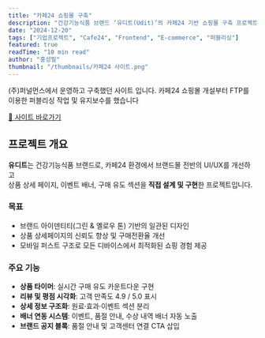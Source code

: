 ```yaml
---
title: "카페24 쇼핑몰 구축"
description: "건강기능식품 브랜드 ‘유디트(Udit)’의 카페24 기반 쇼핑몰 구축 프로젝트로, 반응형 상세페이지와 브랜드 컬러를 통합한 UI/UX를 구현했습니다."
date: "2024-12-20"
tags: ["기업프로젝트", "Cafe24", "Frontend", "E-commerce", "퍼블리싱"]
featured: true
readTime: "10 min read"
author: "홍성필"
thumbnail: "/thumbnails/카페24 사이트.png"
---
```


(주)퍼널먼스에서 운영하고 구축했던 사이트 입니다. 카페24 쇼핑몰 개설부터 FTP를 이용한 퍼블리싱 작업 및 유지보수를 했습니다



<div style={{textAlign: 'center', margin: '32px 0'}}>
  <a href="https://udit.co.kr/" target="_blank" rel="noopener noreferrer"
     style={{display:'inline-block', padding:'12px 32px', background:'linear-gradient(135deg, #21884f 0%, #175c36 100%)', color:'white', textDecoration:'none', borderRadius:'8px', fontWeight:600, fontSize:'16px', boxShadow:'0 4px 12px rgba(33,136,79,0.3)'}}>
    🔗 사이트 바로가기
  </a>
</div>

## 프로젝트 개요
**유디트**는 건강기능식품 브랜드로, 카페24 환경에서 브랜드몰 전반의 UI/UX를 개선하고  
상품 상세 페이지, 이벤트 배너, 구매 유도 섹션을 **직접 설계 및 구현**한 프로젝트입니다.  

### 목표
- 브랜드 아이덴티티(그린 & 옐로우 톤) 기반의 일관된 디자인  
- 상품 상세페이지의 신뢰도 향상 및 구매전환율 개선  
- 모바일 퍼스트 구조로 모든 디바이스에서 최적화된 쇼핑 경험 제공  

### 주요 기능
- **상품 타이머**: 실시간 구매 유도 카운트다운 구현  
- **리뷰 및 평점 시각화**: 고객 만족도 4.9 / 5.0 표시  
- **상세 정보 구조화**: 원료·효과·이벤트 섹션 분리  
- **배너 연동 시스템**: 이벤트, 품절 안내, 수상 내역 배너 자동 노출  
- **브랜드 공지 블록**: 품절 안내 및 고객센터 연결 CTA 삽입  
